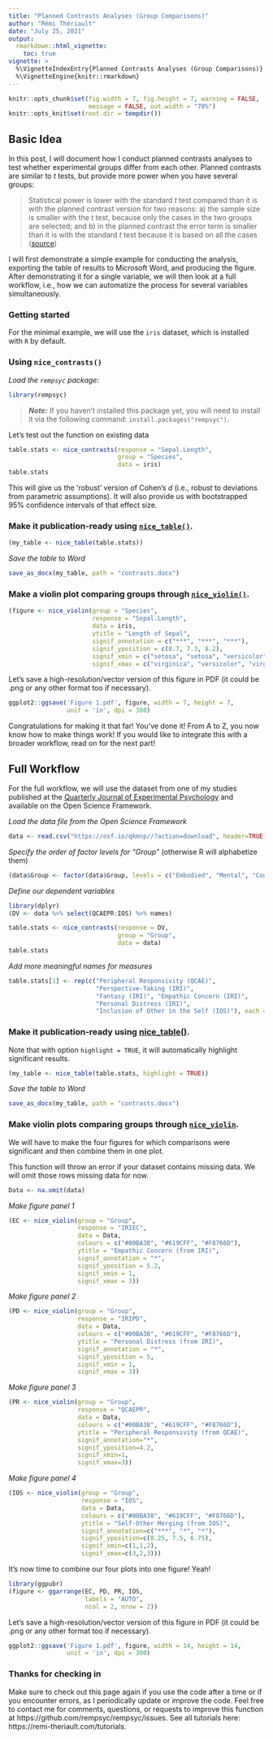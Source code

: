 ```yaml
---
title: "Planned Contrasts Analyses (Group Comparisons)"
author: "Rémi Thériault"
date: "July 25, 2021"
output:
  rmarkdown::html_vignette:
    toc: true
vignette: >
  %\VignetteIndexEntry{Planned Contrasts Analyses (Group Comparisons)}
  %\VignetteEngine{knitr::rmarkdown}
---
```


```r
knitr::opts_chunk$set(fig.width = 7, fig.height = 7, warning = FALSE, 
                      message = FALSE, out.width = "70%")
knitr::opts_knit$set(root.dir = tempdir())
```

## Basic Idea

In this post, I will document how I conduct planned contrasts analyses to test whether experimental groups differ from each other. Planned contrasts are similar to *t* tests, but provide more power when you have several groups:

> Statistical power is lower with the standard *t* test compared than it is with the planned contrast version for two reasons: a) the sample size is smaller with the *t* test, because only the cases in the two groups are selected; and b) in the planned contrast the error term is smaller than it is with the standard *t* test because it is based on all the cases ([source](https://web.pdx.edu/~newsomj/uvclass/ho_planned%20contrasts.pdf))

I will first demonstrate a simple example for conducting the analysis, exporting the table of results to Microsoft Word, and producing the figure. After demonstrating it for a single variable, we will then look at a full workflow, i.e., how we can automatize the process for several variables simultaneously.

### Getting started

For the minimal example, we will use the `iris` dataset, which is installed with `R` by default.

### Using `nice_contrasts()`

*Load the `rempsyc` package:*

```r
library(rempsyc)
```

> ***Note:*** If you haven't installed this package yet, you will need to install it via the following command: `install.packages("rempsyc")`.

Let's test out the function on existing data

```r
table.stats <- nice_contrasts(response = "Sepal.Length",
                              group = "Species",
                              data = iris)
table.stats
```

This will give us the 'robust' version of Cohen's *d* (i.e., robust to deviations from parametric assumptions). It will also provide us with bootstrapped 95% confidence intervals of that effect size.

### Make it publication-ready using [`nice_table()`](../articles/table.html).

```r
(my_table <- nice_table(table.stats))
```

*Save the table to Word*

```r
save_as_docx(my_table, path = "contrasts.docx")
```

### Make a violin plot comparing groups through [`nice_violin()`](../articles/violin.html).

```r
(figure <- nice_violin(group = "Species", 
                       response = "Sepal.Length", 
                       data = iris,
                       ytitle = "Length of Sepal", 
                       signif_annotation = c("***", "***", "***"),
                       signif_yposition = c(8.7, 7.3, 8.2),
                       signif_xmin = c("setosa", "setosa", "versicolor"),
                       signif_xmax = c("virginica", "versicolor", "virginica")))
```

Let's save a high-resolution/vector version of this figure in PDF (it could be .png or any other format too if necessary).

```r
ggplot2::ggsave('Figure 1.pdf', figure, width = 7, height = 7, 
                unit = 'in', dpi = 300)
```

Congratulations for making it that far! You've done it! From A to Z, you now know how to make things work! If you would like to integrate this with a broader workflow, read on for the next part!

## Full Workflow

For the full workflow, we will use the dataset from one of my studies published at the [Quarterly Journal of Experimental Psychology](https://doi.org/10.1177/17470218211024826) and available on the Open Science Framework.

*Load the data file from the Open Science Framework*

```r
data <- read.csv("https://osf.io/qkmnp//?action=download", header=TRUE)
```

*Specify the order of factor levels for "Group"* (otherwise R will alphabetize them)

```r
(data$Group <- factor(data$Group, levels = c("Embodied", "Mental", "Control")))
```


*Define our dependent variables*

```r
library(dplyr)
(DV <- data %>% select(QCAEPR:IOS) %>% names)
```

```r
table.stats <- nice_contrasts(response = DV,
                              group = "Group",
                              data = data)
table.stats

```

*Add more meaningful names for measures*

```r
table.stats[1] <- rep(c("Peripheral Responsivity (QCAE)",
                        "Perspective-Taking (IRI)", 
                        "Fantasy (IRI)", "Empathic Concern (IRI)", 
                        "Personal Distress (IRI)",
                        "Inclusion of Other in the Self (IOS)"), each = 3)
```

### Make it publication-ready using [nice_table()](../articles/table.html).

Note that with option `highlight = TRUE`, it will automatically highlight significant results.

```r
(my_table <- nice_table(table.stats, highlight = TRUE))
```

*Save the table to Word*

```r
save_as_docx(my_table, path = "contrasts.docx")
```

### Make violin plots comparing groups through [`nice_violin`](../articles/violin.html).

We will have to make the four figures for which comparisons were significant and then combine them in one plot.

This function will throw an error if your dataset contains missing data. We will omit those rows missing data for now.

```r
Data <- na.omit(data)
```

*Make figure panel 1*

```r
(EC <- nice_violin(group = "Group",
                   response = "IRIEC", 
                   data = Data,
                   colours = c("#00BA38", "#619CFF", "#F8766D"), 
                   ytitle = "Empathic Concern (from IRI)", 
                   signif_annotation = "*", 
                   signif_yposition = 5.2, 
                   signif_xmin = 1, 
                   signif_xmax = 3))
```

*Make figure panel 2*

```r
(PD <- nice_violin(group = "Group", 
                   response = "IRIPD", 
                   data = Data,
                   colours = c("#00BA38", "#619CFF", "#F8766D"), 
                   ytitle = "Personal Distress (from IRI)", 
                   signif_annotation = "*", 
                   signif_yposition = 5, 
                   signif_xmin = 1,
                   signif_xmax = 3))
```

*Make figure panel 3*

```r
(PR <- nice_violin(group = "Group", 
                   response = "QCAEPR", 
                   data = Data,
                   colours = c("#00BA38", "#619CFF", "#F8766D"), 
                   ytitle = "Peripheral Responsivity (from QCAE)", 
                   signif_annotation="*",
                   signif_yposition=4.2,
                   signif_xmin=1,
                   signif_xmax=3))
```

*Make figure panel 4*

```r
(IOS <- nice_violin(group = "Group", 
                    response = "IOS", 
                    data = Data,
                    colours = c("#00BA38", "#619CFF", "#F8766D"), 
                    ytitle = "Self-Other Merging (from IOS)", 
                    signif_annotation=c("***", "*", "*"),
                    signif_yposition=c(8.25, 7.5, 6.75),
                    signif_xmin=c(1,1,2),
                    signif_xmax=c(3,2,3)))
```

It's now time to combine our four plots into one figure! Yeah!

```r
library(ggpubr)
(figure <- ggarrange(EC, PD, PR, IOS,
                     labels = "AUTO",
                     ncol = 2, nrow = 2))
```

Let's save a high-resolution/vector version of this figure in PDF (it could be .png or any other format too if necessary).

```r
ggplot2::ggsave('Figure 1.pdf', figure, width = 14, height = 14, 
                unit = 'in', dpi = 300)
```

### Thanks for checking in
    
Make sure to check out this page again if you use the code after a time or if you encounter errors, as I periodically update or improve the code. Feel free to contact me for comments, questions, or requests to improve this function at https://github.com/rempsyc/rempsyc/issues. See all tutorials here: https://remi-theriault.com/tutorials.
